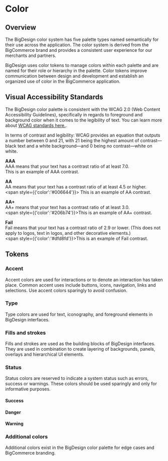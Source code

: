 
# Color

## Overview

The BigDesign color system has five palette types named semantically for their use across the application. The color system is derived from the BigCommerce brand and provides a consistent user experience for our merchants and partners.

BigDesign uses color tokens to manage colors within each palette and are named for their role or hierarchy in the palette. Color tokens improve communication between design and development and establish an organized use of color in the BigCommerce application.

## Visual Accessibility Standards

The BigDesign color palette is consistent with the WCAG 2.0 (Web Content Accessibility Guidelines), specifically in regards to foreground and background color when it comes to the legibility of text. You can learn more about [WCAG standards here.](https://www.w3.org/WAI/standards-guidelines/wcag/ "https://www.w3.org/WAI/standards-guidelines/wcag/"). 

In terms of contrast and legibility: WCAG provides an equation that outputs a number between 0 and 21, with 21 being the highest amount of contrast—black text and a white background—and 0 being no contrast—white on white.

**AAA**  
AAA means that your text has a contrast ratio of at least 7.0.  
This is an example of AAA contrast.

**AA**  
AA means that your text has a contrast ratio of at least 4.5 or higher.  
<span style={{'color':'#006644'}}> This is an example of AA contrast.</span>

**AA+**  
AA+ means that your text has a contrast ratio of at least 3.0.  
<span style={{'color':'#206b74'}}>This is an example of AA+ contrast.</span>

**Fail**  
Fail means that your text has a contrast ratio of 2.9 or lower. (This does not apply to logos, text in logos, and other decorative elements.)  
<span style={{'color':'#dfd8fd'}}>This is an example of Fail contrast.</span>

## Tokens

### Accent

Accent colors are used for interactions or to denote an interaction has taken place. Common accent uses include buttons, icons, navigation, links and selections. Use accent colors sparingly to avoid confusion.

<Swatch color="#F0F3FF" name="primary10" />
<Swatch color="#DBE3FE" name="primary20" />
<Swatch color="#9EB3FC" name="primary30" />
<Swatch color="#3C64F4" name="primary40 / primary" />
<Swatch color="#2852EB" name="primary50" />
<Swatch color="#0B38D9" name="primary60" />
<Swatch color="#0024A6" name="primary70" />

### Type

Type colors are used for text, iconography, and foreground elements in BigDesign interfaces.

<Swatch color="#313440" name="secondary70" />
<Swatch color="#5E637A" name="secondary60" />
<Swatch color="#8C93AD" name="secondary50" />
<Swatch color="#FFFFFF" name="white" border={true} />

### Fills and strokes

Fills and strokes are used as the building blocks of BigDesign interfaces. They are used in combination to create layering of backgrounds, panels, overlays and hierarchical UI elements.

<Swatch color="#FFFFFF" name="white" border={true} />
<Swatch color="#F6F7FC" name="secondary10" />
<Swatch color="#ECEEF5" name="secondary20" />
<Swatch color="#D9DCE9" name="secondary30" />
<Swatch color="#B4BAD1" name="secondary40 / secondary" />

### Status

Status colors are reserved to indicate a system status such as errors, success or warnings. These colors should be used sparingly and only for informative purposes.

#### Success

<Swatch color="#EEFCF0" name="success10" />
<Swatch color="#D3F5D9" name="success20" />
<Swatch color="#88D895" name="success30" />
<Swatch color="#2AAB3F" name="success40 / success" />
<Swatch color="#208831" name="success50" />
<Swatch color="#146622" name="success60" />
<Swatch color="#004D0D" name="success70" />

#### Danger

<Swatch color="#FFF0F1" name="danger10" />
<Swatch color="#FEDBDE" name="danger20" />
<Swatch color="#FC9EA6" name="danger30" />
<Swatch color="#DB3643" name="danger40 / danger" />
<Swatch color="#CC1F1F" name="danger50" />
<Swatch color="#AD0000" name="danger60" />
<Swatch color="#80000B" name="danger70" />

#### Warning

<Swatch color="#FFF9E6" name="warning10" />
<Swatch color="#FFF0BF" name="warning20" />
<Swatch color="#FFE180" name="warning30" />
<Swatch color="#FFBF00" name="warning40 / warning" />
<Swatch color="#FFAE00" name="warning50" />
<Swatch color="#E58F17" name="warning60" />
<Swatch color="#CC720A" name="warning70" />

### Additional colors

Additional colors exist in the BigDesign color palette for edge cases and BigCommerce branding.

<Swatch color="#273A8A" name="brand (Used by BigCommerce branded assets.)" />